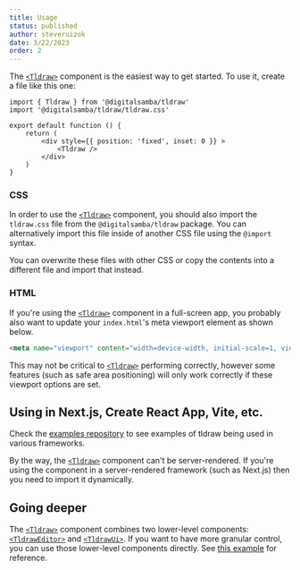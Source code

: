 ```yaml
---
title: Usage
status: published
author: steveruizok
date: 3/22/2023
order: 2
---
```


The [`<Tldraw>`](/gen/tldraw/Tldraw) component is the easiest way to get started. To use it, create a file like this one:

```tsx
import { Tldraw } from '@digitalsamba/tldraw'
import '@digitalsamba/tldraw/tldraw.css'

export default function () {
	return (
		<div style={{ position: 'fixed', inset: 0 }} >
			<Tldraw />
		</div>
	)
}
```

### CSS

In order to use the [`<Tldraw>`](/gen/tldraw/Tldraw) component, you should also import the `tldraw.css` file from the `@digitalsamba/tldraw` package. You can alternatively import this file inside of another CSS file using the `@import` syntax.

You can overwrite these files with other CSS or copy the contents into a different file and import that instead.

### HTML

If you're using the [`<Tldraw>`](/gen/tldraw/Tldraw) component in a full-screen app, you probably also want to update your `index.html`'s meta viewport element as shown below. 

```html
<meta name="viewport" content="width=device-width, initial-scale=1, viewport-fit=cover" />
```

This may not be critical to [`<Tldraw>`](/gen/tldraw/Tldraw) performing correctly, however some features (such as safe area positioning) will only work correctly if these viewport options are set.

## Using in Next.js, Create React App, Vite, etc.

Check the [examples repository](https://github.com/tldraw/examples) to see examples of tldraw being used in various frameworks.

By the way, the [`<Tldraw>`](/gen/tldraw/Tldraw) component can't be server-rendered. If you're using the component in a server-rendered framework (such as Next.js) then you need to import it dynamically. 

## Going deeper

The [`<Tldraw>`](/gen/tldraw/Tldraw) component combines two lower-level components: [`<TldrawEditor>`](/gen/editor/TldrawEditor) and [`<TldrawUi>`](gen/ui/TldrawUi). If you want to have more granular control, you can use those lower-level components directly. See [this example](https://github.com/tldraw/tldraw/blob/main/apps/examples/src/examples/ExplodedExample.tsx) for reference.
